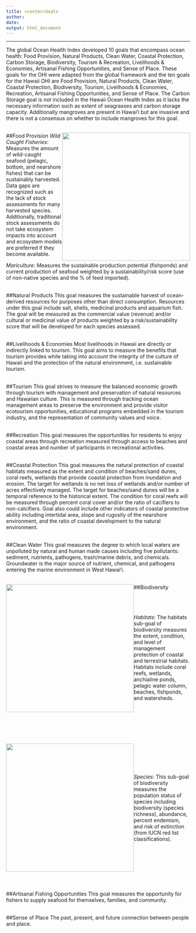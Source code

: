 ```yaml
---
title: <center>Goals
author: 
date: 
output: html_document
---
```


----


The global Ocean Health Index developed 10 goals that encompass ocean health: Food Provision, Natural Products, Clean Water, Coastal Protection, Carbon Storage, Biodiversity, Tourism & Recreation, Livelihoods & Economies, Artisanal Fishing Opportunities, and Sense of Place. These goals for the OHI were adapted from the global framework and the ten goals for the Hawaii OHI are Food Provision, Natural Products, Clean Water, Coastal Protection, Biodiversity, Tourism, Livelihoods & Economies, Recreation, Artisanal Fishing Opportunities, and Sense of Place. The Carbon Storage goal is not included in the Hawaii Ocean Health Index as it lacks the necessary information such as extent of seagrasses and carbon storage capacity. Additionally mangroves are present in Hawaiʻi but are invasive and there is not a consensus on whether to include mangroves for this goal.<br><br>


<div style="float: right"> 
<img src="images/ci_28982090_Medium.jpg" width="350px"></div>    
##Food Provision
*Wild Caught Fisheries*: Measures the amount of wild-caught seafood (pelagic, bottom, and nearshore fishes) that can be sustainably harvested. Data gaps are recognized such as the lack of stock assessments for many harvested species. Additionally, traditional stock assessments do not take ecosystem impacts into account and ecosystem models are preferred if they become available.


*Mariculture*: Measures the sustainable production potential (fishponds) and current production of seafood weighted by a sustainability/risk score (use of non-native species and the % of feed imported).
<br><br>

##Natural Products
This goal measures the sustainable harvest of ocean-derived resources for purposes other than direct consumption. Resources under this goal include salt, shells, medicinal products and aquarium fish. The goal will be measured as the commercial value (revenue) and/or cultural or medicinal value of products weighted by a risk/sustainability score that will be developed for each species assessed.<br><br>


##Livelihoods & Economies
Most livelihoods in Hawaii are directly or indirectly linked to tourism. This goal aims to measure the benefits that tourism provides while taking into account the integrity of the culture of Hawaii and the protection of the natural environment, i.e. sustainable tourism.<br><br>

##Tourism 
This goal strives to measure the balanced economic growth through tourism with management and preservation of natural resources and Hawaiian culture. This is measured through tracking ocean management areas to preserve the  environment and provide visitor ecotourism opportunities, educational programs embedded in the tourism industry, and the representation of community values and voice.<br><br>

##Recreation
This goal measures the opportunities for residents to enjoy coastal areas through recreation measured through access to beaches and coastal areas and number of participants in recreational activities.<br><br>


##Coastal Protection
This goal measures the natural protection of coastal habitats measured as the extent and condition of beaches/sand dunes, coral reefs, wetlands that provide coastal protection from inundation and erosion. The target for wetlands is no net loss of wetlands and/or number of acres effectively managed. The target for beaches/sand dunes will be a temporal reference to the historical extent. The condition for coral reefs will be measured through percent coral cover and/or the ratio of cacifiers to non-calcifiers. Goal also could include other indicators of coastal protective ability including intertidal area, slope and rugosity of the nearshore environment, and the ratio of coastal development to the natural environment. <br><br>


##Clean Water
This goal measures the degree to which local waters are unpolluted by natural and human made causes including five pollutants: sediment, nutrients, pathogens, trash/marine debris, and chemicals. Groundwater is the major source of nutrient, chemical, and pathogens entering the marine environment in West Hawaiʻi.
<br><br>

##Biodiversity
<div style="float: left"><img src="images/ci_18980928_Medium.jpg" width="350px"></div> 
<br><br><br>
*Habitats*: The habitats sub-goal of biodiversity measures the extent, condition, and level of management protection of coastal and terrestrial habitats. Habitats include coral reefs, wetlands, anchialine ponds, pelagic water column, beaches, fishponds, and watersheds. 

<br><br><br><br><br>
<br><div style="float:left"><img src="images/ci_12001454_Full.jpg" width="350px"></div> 
<br><br><br><br>
*Species*: This sub-goal of biodiversity measures the population status of species including biodiversity (species richness), abundance, percent endemism, and risk of extinction (from IUCN red list classifications).<br><br><br><br><br><br><br><br>


##Artisanal Fishing Opportunities
This goal measures the opportunity for fishers to supply seafood for themselves, families, and community. <br><br>


##Sense of Place
The past, present, and future connection between people and place.
